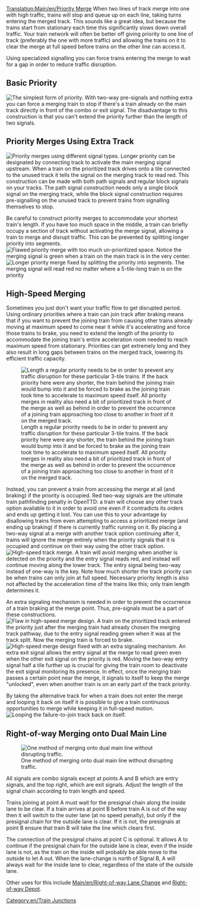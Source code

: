 [[Translation:Main/en/Priority Merge]]{{en/Junctionsmenu}}
When two lines of track merge into one with high traffic, trains will stop and queue up on each line, taking turns entering the merged track.  This sounds like a great idea, but because the trains start from stationary each time this significantly slows down overall traffic. Your train network will often be better off giving priority to one line of track (preferably the one with more traffic) and allowing the trains on it to clear the merge at full speed before trains on the other line can access it.

Using specialized signalling you can force trains entering the merge to wait for a gap in order to reduce traffic disruption.

==Basic Priority==
[[File:en/Basic priority.png|none|frame|The simplest form of priority.]]
With two-way pre-signals and nothing extra you can force a merging train to stop if there's a train already on the main track directly in front of the combo or exit signal.  The disadvantage to this construction is that you can't extend the priority further than the length of two signals.

==Priority Merges Using Extra Track==
[[File:en/Priority merges.png|none|frame|Priority merges using different signal types.]]
Longer priority can be designated by connecting track to activate the main merging signal upstream.  When a train on the prioritized track drives onto a tile connected to the unused track it tells the signal on the merging track to read red.  This construction can be made with both path signals and regular block signals on your tracks.  The path signal construction needs only a single block signal on the merging track, while the block signal construction requires pre-signalling on the unused track to prevent trains from signalling themselves to stop.


Be careful to construct priority merges to accommodate your shortest train's length.  If you have too much space in the middle, a train can briefly occupy a section of track without activating the merge signal, allowing a train to merge and disrupt traffic.  This can be prevented by splitting longer priority into segments.
[[File:en/Flawed priority.png|none|frame|Flawed priority merge with too much un-prioritized space.  Notice the merging signal is green when a train on the main track is in the very center.]]
[[File:en/Fixed priority.png|none|frame|Longer priority merge fixed by splitting the priority into segments.  The merging signal will read red no matter where a 5-tile-long train is on the priority]]

==High-Speed Merging==
Sometimes you just don't want your traffic flow to get disrupted period.  Using ordinary priorities where a train can join track after braking means that if you want to prevent the joining train from causing other trains already moving at maximum speed to come near it while it's accelerating and force those trains to brake, you need to extend the length of the priority to accommodate the joining train's entire acceleration room needed to reach maximum speed from stationary.  Priorities can get extremely long and they also result in long gaps between trains on the merged track, lowering its efficient traffic capacity.

[[File:en/Full-length priority.png|none|frame|Length a regular priority needs to be in order to prevent any traffic disruption for these particular 3-tile trains.  If the back priority here were any shorter, the train behind the joining train would bump into it and be forced to brake as the joining train took time to accelerate to maximum speed itself.  All priority merges in reality also need a bit of prioritized track in front of the merge as well as behind in order to prevent the occurrence of a joining train approaching too close to another in front of it on the merged track.]]


Instead, you can prevent a train from accessing the merge at all (and braking) if the priority is occupied.  Red two-way signals are the ultimate train pathfinding penalty in OpenTTD: a train will choose any other track option available to it in order to avoid one even if it contradicts its orders and ends up getting it lost.  You can use this to your advantage by disallowing trains from even attempting to access a prioritized merge (and ending up braking) if there is currently traffic running on it.  By placing a two-way signal at a merge with another track option continuing after it, trains will ignore the merge entirely when the priority signals that it is occupied and continue on their way using the other track option.
[[File:en/High-speed merge.png|none|frame|High-speed track merge.  A train will avoid merging when another is detected on the priority and the entry signal reads red, and instead will continue moving along the lower track.  The entry signal being two-way instead of one-way is the key.  Note how much shorter the track priority can be when trains can only join at full speed.  Necessary priority length is also not affected by the acceleration time of the trains like this; only train length determines it.]]

An extra signaling mechanism is needed in order to prevent the occurrence of a train braking at the merge point.  Thus, pre-signals must be a part of these constructions.
[[File:en/High-speed merge flaw.png|none|frame|Flaw in high-speed merge design.  A train on the prioritized track entered the priority just after the merging train had already chosen the merging track pathway, due to the entry signal reading green when it was at the track split.  Now the merging train is forced to brake.]]
[[File:en/High-speed merge fix.png|none|frame|High-speed merge design fixed with an extra signaling mechanism.  An extra exit signal allows the entry signal at the merge to read green even when the other exit signal on the priority is red.  Moving the two-way entry signal half a tile further up is crucial for giving the train room to deactivate the exit signal monitoring its presence.  In effect, once the merging train passes a certain point near the merge, it signals to itself to keep the merge "unlocked", even when another train is on an early part of the track priority.]]

By taking the alternative track for when a train does not enter the merge and looping it back on itself it is possible to give a train continuous opportunities to merge while keeping it in full-speed motion.
[[File:en/High-speed merge loop.png|none|frame|Looping the failure-to-join track back on itself.]]

==Right-of-way Merging onto Dual Main Line==
[[File:en/Rightofwaymerge.png|none|frame|One method of merging onto dual main line without disrupting traffic.]]

All signals are combo signals except at points A and B which are entry signals, and the top right, which are exit signals. Adjust the length of the signal chain according to train length and speed.

Trains joining at point A must wait for the presignal chain along the inside lane to be clear. If a train arrives at point B before train A is out of the way then it will switch to the outer lane (at no speed penalty), but only if the presignal chain for the outside lane is clear. If it is not, the presignals at point B ensure that train B will take the line which clears first.

The connection of the presignal chains at point C is optional. It allows A to continue if the presignal chain for the outside lane is clear, even if the inside lane is not, as the train on the inside will probably be able move to the outside to let A out. When the lane-change is north of Signal B, A will always wait for the inside lane to clear, regardless of the state of the outside lane.

Other uses for this include [[Main/en/Right-of-way Lane Change]] and [[Main/en/Building depots#Advanced depot configurations|Right-of-way Depot]].

[[Category:en/Train Junctions]]